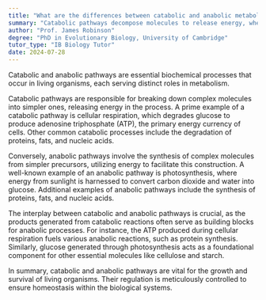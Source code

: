 ```yaml
---
title: "What are the differences between catabolic and anabolic metabolic pathways?"
summary: "Catabolic pathways decompose molecules to release energy, whereas anabolic pathways synthesize molecules by utilizing energy."
author: "Prof. James Robinson"
degree: "PhD in Evolutionary Biology, University of Cambridge"
tutor_type: "IB Biology Tutor"
date: 2024-07-28
---
```


Catabolic and anabolic pathways are essential biochemical processes that occur in living organisms, each serving distinct roles in metabolism.

Catabolic pathways are responsible for breaking down complex molecules into simpler ones, releasing energy in the process. A prime example of a catabolic pathway is cellular respiration, which degrades glucose to produce adenosine triphosphate (ATP), the primary energy currency of cells. Other common catabolic processes include the degradation of proteins, fats, and nucleic acids.

Conversely, anabolic pathways involve the synthesis of complex molecules from simpler precursors, utilizing energy to facilitate this construction. A well-known example of an anabolic pathway is photosynthesis, where energy from sunlight is harnessed to convert carbon dioxide and water into glucose. Additional examples of anabolic pathways include the synthesis of proteins, fats, and nucleic acids.

The interplay between catabolic and anabolic pathways is crucial, as the products generated from catabolic reactions often serve as building blocks for anabolic processes. For instance, the ATP produced during cellular respiration fuels various anabolic reactions, such as protein synthesis. Similarly, glucose generated through photosynthesis acts as a foundational component for other essential molecules like cellulose and starch.

In summary, catabolic and anabolic pathways are vital for the growth and survival of living organisms. Their regulation is meticulously controlled to ensure homeostasis within the biological systems.
    